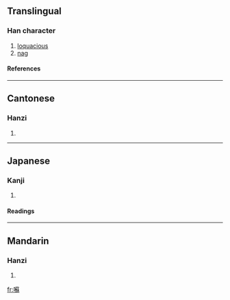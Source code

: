 {{see|蘇}}

==Translingual==
===Han character===
{{Han char|rn=30|rad=口|as=20|sn=23|four=6409<sub>4</sub>|canj=口廿弓木 (RTND)}}
# [[loquacious]]
# [[nag]]
====References====
{{Han ref|kx=0215.271|dkj=04652|hdz=10707.090|uh=56CC|ud=22220|bh=C5C8|bd=50632}}
----
==Cantonese==
===Hanzi===
{{yue-hanzi|jyut=|y=sou1}}
# {{defn|Cantonese}}
----
==Japanese==
===Kanji===
{{ja-kanji|grade=|rs=口20}}
# {{defn|Japanese}} 
====Readings====
{{ja-readings|on=[[そ]] (so)|kun=[[よくしゃべる]] (yokushaberu)}}
----
==Mandarin==
===Hanzi===
{{cmn-hanzi|pin=[[sū]] (su1)|wg=su<sup>1</sup>}}
# {{defn|Mandarin}}

[[fr:囌]]